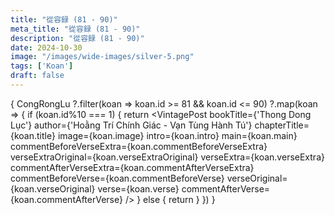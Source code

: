 ```yaml
---
title: "從容録 (81 - 90)"
meta_title: "從容録 (81 - 90)"
description: "從容録 (81 - 90)"
date: 2024-10-30
image: "/images/wide-images/silver-5.png"
tags: ['Koan']
draft: false
---
```



<div class="container vi-koans">

  {
    CongRongLu
     ?.filter(koan => koan.id >= 81 && koan.id <= 90)
     ?.map(koan => {
        if (koan.id%10 === 1) {
          return <VintagePost bookTitle={'Thong Dong Lục'} author={'Hoằng Trí Chính Giác - Vạn Tùng Hành Tú'}
                       chapterTitle={koan.title} image={koan.image}
                       intro={koan.intro} main={koan.main}
                              commentBeforeVerseExtra={koan.commentBeforeVerseExtra}
                              verseExtraOriginal={koan.verseExtraOriginal}
                              verseExtra={koan.verseExtra}
                              commentAfterVerseExtra={koan.commentAfterVerseExtra}
                              commentBeforeVerse={koan.commentBeforeVerse}
                              verseOriginal={koan.verseOriginal}
                              verse={koan.verse}
                              commentAfterVerse={koan.commentAfterVerse}
          />
        } else {
          return <VintagePost chapterTitle={koan.title} image={koan.image}
                              intro={koan.intro} main={koan.main}
                              commentBeforeVerseExtra={koan.commentBeforeVerseExtra}
                              verseExtraOriginal={koan.verseExtraOriginal}
                              verseExtra={koan.verseExtra}
                              commentAfterVerseExtra={koan.commentAfterVerseExtra}
                              commentBeforeVerse={koan.commentBeforeVerse}
                              verseOriginal={koan.verseOriginal}
                              verse={koan.verse}
                              commentAfterVerse={koan.commentAfterVerse}
          />
        }
      })
  }

</div>
